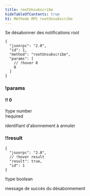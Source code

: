 ```yaml
---
title: rootUnsubscribe
hideTableOfContents: true
h1: Méthode RPC rootUnsubscribe
---
```


Se désabonner des notifications root

<APIMethod>

```jsonc !!request
{
  "jsonrpc": "2.0",
  "id": 1,
  "method": "rootUnsubscribe",
  "params": [
    // !hover 0
    0
  ]
}
```

### !params

#### !! 0

!type number  
!required

identifiant d'abonnement à annuler

### !!result

```jsonc !response
{
  "jsonrpc": "2.0",
  // !hover result
  "result": true,
  "id": 1
}
```

!type boolean

message de succès du désabonnement

</APIMethod>
